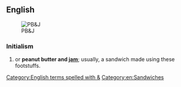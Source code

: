 ==English==
[[File:Peanut-Butter-Jelly-Sandwich.jpg|thumb|PB&J]]
===Initialism===
{{en-noun}}

# {{initialism of|lang=en|[[peanut butter|Peanut butter]] [[and]] [[jelly]]}} or '''peanut butter and [[jam]]'''; usually, a sandwich made using these footstuffs.

[[Category:English terms spelled with &]]
[[Category:en:Sandwiches]]